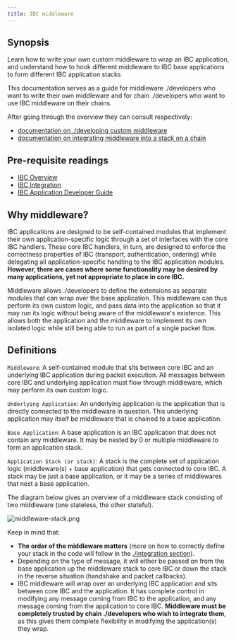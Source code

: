 ```yaml
---
title: IBC middleware
---
```


## Synopsis

Learn how to write your own custom middleware to wrap an IBC application, and understand how to hook different middleware to IBC base applications to form different IBC application stacks

This documentation serves as a guide for middleware ./developers who want to write their own middleware and for chain ./developers who want to use IBC middleware on their chains.

After going through the overview they can consult respectively:

- [documentation on ./developing custom middleware](/docs/ibc/v8.5.x/ibc/middleware/develop)
- [documentation on integrating middleware into a stack on a chain](/docs/ibc/v8.5.x/ibc/middleware/integration)

<Note>

## Pre-requisite readings

- [IBC Overview](/docs/ibc/v10.1.x/overview)
- [IBC Integration](/docs/ibc/v8.5.x/light-clients/wasm/integration)
- [IBC Application Developer Guide](/docs/ibc/v8.5.x/ibc/apps/apps)

</Note>

## Why middleware?

IBC applications are designed to be self-contained modules that implement their own application-specific logic through a set of interfaces with the core IBC handlers. These core IBC handlers, in turn, are designed to enforce the correctness properties of IBC (transport, authentication, ordering) while delegating all application-specific handling to the IBC application modules. **However, there are cases where some functionality may be desired by many applications, yet not appropriate to place in core IBC.**

Middleware allows ./developers to define the extensions as separate modules that can wrap over the base application. This middleware can thus perform its own custom logic, and pass data into the application so that it may run its logic without being aware of the middleware's existence. This allows both the application and the middleware to implement its own isolated logic while still being able to run as part of a single packet flow.

## Definitions

`Middleware`: A self-contained module that sits between core IBC and an underlying IBC application during packet execution. All messages between core IBC and underlying application must flow through middleware, which may perform its own custom logic.

`Underlying Application`: An underlying application is the application that is directly connected to the middleware in question. This underlying application may itself be middleware that is chained to a base application.

`Base Application`: A base application is an IBC application that does not contain any middleware. It may be nested by 0 or multiple middleware to form an application stack.

`Application Stack (or stack)`: A stack is the complete set of application logic (middleware(s) + base application) that gets connected to core IBC. A stack may be just a base application, or it may be a series of middlewares that nest a base application.

The diagram below gives an overview of a middleware stack consisting of two middleware (one stateless, the other stateful).

![middleware-stack.png](/docs/ibc/images/01-ibc/04-middleware/images/middleware-stack.png)

Keep in mind that:

- **The order of the middleware matters** (more on how to correctly define your stack in the code will follow in the [./integration section](/docs/ibc/v8.5.x/ibc/middleware/integration)).
- Depending on the type of message, it will either be passed on from the base application up the middleware stack to core IBC or down the stack in the reverse situation (handshake and packet callbacks).
- IBC middleware will wrap over an underlying IBC application and sits between core IBC and the application. It has complete control in modifying any message coming from IBC to the application, and any message coming from the application to core IBC. **Middleware must be completely trusted by chain ./developers who wish to integrate them**, as this gives them complete flexibility in modifying the application(s) they wrap.
